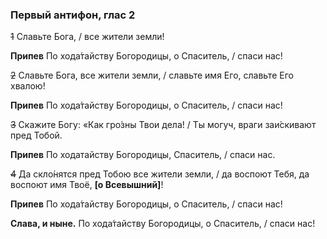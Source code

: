 ### Первый антифон, глас 2

~~1~~ Славьте Бога, / все жители земли!

**Припев** По хода́тайству Богородицы, о Спаситель, / спаси нас!

~~2~~ Славьте Бога, все жители земли, / славьте имя Его, славьте Его хвалою!

**Припев** По хода́тайству Богородицы, о Спаситель, / спаси нас!

~~3~~ Скажите Богу: «Как гро́зны Твои дела! / Ты могуч, враги заи́скивают пред Тобой.

**Припев** По ходатайству Богородицы, Спаситель, / спаси нас.

~~4~~ Да скло́нятся пред Тобою все жители земли, / да воспоют Тебя, да воспоют имя Твоё, **[**о Всевышний**]**!

**Припев** По хода́тайству Богородицы, о Спаситель, / спаси нас!

**Слава, и ныне.** По хода́тайству Богородицы, о Спаситель, / спаси нас!
